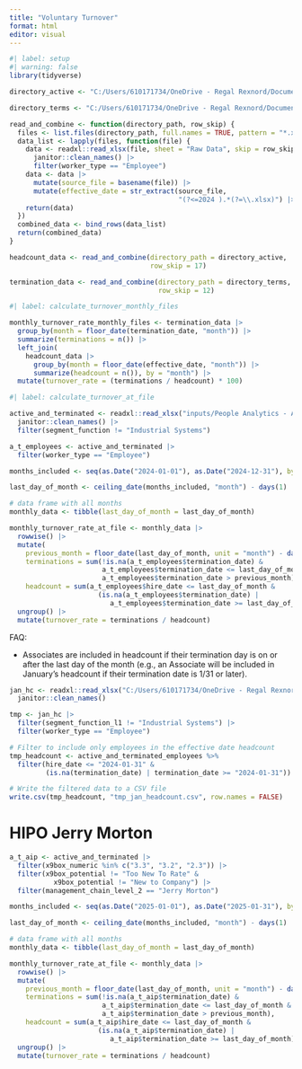 ```yaml
---
title: "Voluntary Turnover"
format: html
editor: visual
---
```


```r
#| label: setup
#| warning: false
library(tidyverse)

directory_active <- "C:/Users/610171734/OneDrive - Regal Rexnord/Documents/2024/2024_Core Value Drivers_Reporting/inputs/2024_HC"

directory_terms <- "C:/Users/610171734/OneDrive - Regal Rexnord/Documents/2024/2024_Core Value Drivers_Reporting/inputs/2024_Terms"

read_and_combine <- function(directory_path, row_skip) {
  files <- list.files(directory_path, full.names = TRUE, pattern = "*.xlsx")
  data_list <- lapply(files, function(file) {
    data <- readxl::read_xlsx(file, sheet = "Raw Data", skip = row_skip) |> 
      janitor::clean_names() |> 
      filter(worker_type == "Employee") 
    data <- data |> 
      mutate(source_file = basename(file)) |> 
      mutate(effective_date = str_extract(source_file, 
                                          "(?<=2024 ).*(?=\\.xlsx)") |> ymd())
    return(data)
  })
  combined_data <- bind_rows(data_list)
  return(combined_data)
}

headcount_data <- read_and_combine(directory_path = directory_active, 
                                   row_skip = 17)

termination_data <- read_and_combine(directory_path = directory_terms, 
                                     row_skip = 12)
```

```r
#| label: calculate_turnover_monthly_files

monthly_turnover_rate_monthly_files <- termination_data |> 
  group_by(month = floor_date(termination_date, "month")) |> 
  summarize(terminations = n()) |> 
  left_join(
    headcount_data |> 
      group_by(month = floor_date(effective_date, "month")) |> 
      summarize(headcount = n()), by = "month") |> 
  mutate(turnover_rate = (terminations / headcount) * 100)

```

```r
#| label: calculate_turnover_at_file

active_and_terminated <- readxl::read_xlsx("inputs/People Analytics - AT.xlsx", skip =1) |> 
  janitor::clean_names() |> 
  filter(segment_function != "Industrial Systems")

a_t_employees <- active_and_terminated |> 
  filter(worker_type == "Employee")

months_included <- seq(as.Date("2024-01-01"), as.Date("2024-12-31"), by = "month")

last_day_of_month <- ceiling_date(months_included, "month") - days(1)

# data frame with all months
monthly_data <- tibble(last_day_of_month = last_day_of_month)

monthly_turnover_rate_at_file <- monthly_data |>
  rowwise() |> 
  mutate(
    previous_month = floor_date(last_day_of_month, unit = "month") - days(1),
    terminations = sum(!is.na(a_t_employees$termination_date) & 
                       a_t_employees$termination_date <= last_day_of_month & 
                       a_t_employees$termination_date > previous_month),
    headcount = sum(a_t_employees$hire_date <= last_day_of_month & 
                      (is.na(a_t_employees$termination_date) |
                         a_t_employees$termination_date >= last_day_of_month))) |> 
  ungroup() |> 
  mutate(turnover_rate = terminations / headcount)
```

FAQ:

-   Associates are included in headcount if their termination day is on or after the last day of the month (e.g., an Associate will be included in January's headcount if their termination date is 1/31 or later).

```r
jan_hc <- readxl::read_xlsx("C:/Users/610171734/OneDrive - Regal Rexnord/Documents/2024/2024_Core Value Drivers_Reporting/inputs/2024_HC/RRX - Data Validation_1 JAN2024 2024-01-31.xlsx", sheet = "Raw Data", skip = 17) |> 
  janitor::clean_names()

tmp <- jan_hc |> 
  filter(segment_function_l1 != "Industrial Systems") |> 
  filter(worker_type == "Employee")

# Filter to include only employees in the effective date headcount
tmp_headcount <- active_and_terminated_employees %>%
  filter(hire_date <= "2024-01-31" & 
         (is.na(termination_date) | termination_date >= "2024-01-31"))

# Write the filtered data to a CSV file
write.csv(tmp_headcount, "tmp_jan_headcount.csv", row.names = FALSE)
```

# HIPO Jerry Morton

```r
a_t_aip <- active_and_terminated |> 
  filter(x9box_numeric %in% c("3.3", "3.2", "2.3")) |> 
  filter(x9box_potential != "Too New To Rate" & 
           x9box_potential != "New to Company") |> 
  filter(management_chain_level_2 == "Jerry Morton")

months_included <- seq(as.Date("2025-01-01"), as.Date("2025-01-31"), by = "month")

last_day_of_month <- ceiling_date(months_included, "month") - days(1)

# data frame with all months
monthly_data <- tibble(last_day_of_month = last_day_of_month)

monthly_turnover_rate_at_file <- monthly_data |>
  rowwise() |> 
  mutate(
    previous_month = floor_date(last_day_of_month, unit = "month") - days(1),
    terminations = sum(!is.na(a_t_aip$termination_date) & 
                       a_t_aip$termination_date <= last_day_of_month & 
                       a_t_aip$termination_date > previous_month),
    headcount = sum(a_t_aip$hire_date <= last_day_of_month & 
                      (is.na(a_t_aip$termination_date) |
                         a_t_aip$termination_date >= last_day_of_month))) |> 
  ungroup() |> 
  mutate(turnover_rate = terminations / headcount)
```
